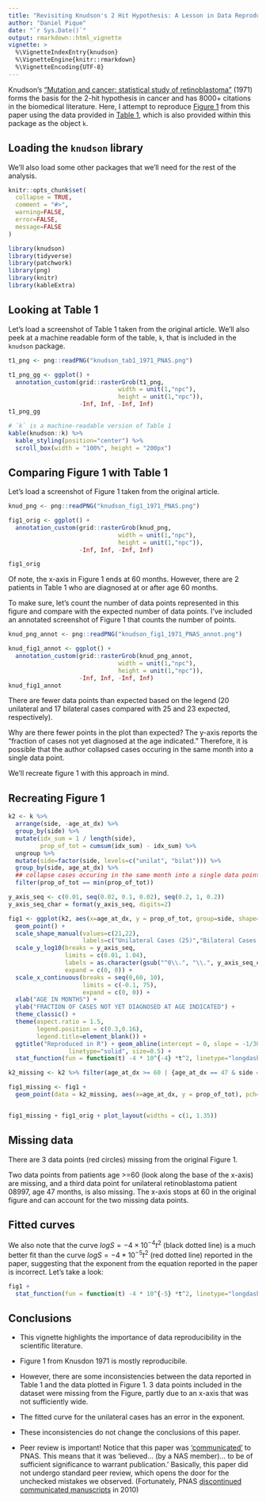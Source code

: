 ```yaml
---
title: "Revisiting Knudson's 2 Hit Hypothesis: A Lesson in Data Reproducibility"
author: "Daniel Pique"
date: "`r Sys.Date()`"
output: rmarkdown::html_vignette
vignette: >
  %\VignetteIndexEntry{knudson}
  %\VignetteEngine{knitr::rmarkdown}
  %\VignetteEncoding{UTF-8}
---
```


Knudson's ["Mutation and cancer: statistical study of retinoblastoma"](https://www.ncbi.nlm.nih.gov/pmc/articles/PMC389051/) (1971) forms the basis for the 2-hit hypothesis in cancer and has 8000+ citations in the biomedical literature. Here, I attempt to reproduce [Figure 1](https://www.ncbi.nlm.nih.gov/pmc/articles/PMC389051/?page=4) from this paper using the data provided in [Table 1](https://www.ncbi.nlm.nih.gov/pmc/articles/PMC389051/?page=2), which is also provided within this package as the object `k`. 


## Loading the `knudson` library

We'll also load some other packages that we'll need for the rest of the analysis. 

```r
knitr::opts_chunk$set(
  collapse = TRUE,
  comment = "#>",
  warning=FALSE,
  error=FALSE, 
  message=FALSE
)
```


```r
library(knudson)
library(tidyverse)
library(patchwork)
library(png)
library(knitr)
library(kableExtra)

```

## Looking at Table 1

Let's load a screenshot of Table 1 taken from the original article. We'll also peek at a machine readable form of the table, `k`, that is included in the `knudson` package.


```r
t1_png <- png::readPNG("knudson_tab1_1971_PNAS.png")

t1_png_gg <- ggplot() +  
  annotation_custom(grid::rasterGrob(t1_png, 
                               width = unit(1,"npc"), 
                               height = unit(1,"npc")), 
                    -Inf, Inf, -Inf, Inf)
t1_png_gg

# `k` is a machine-readable version of Table 1 
kable(knudson::k) %>%
  kable_styling(position="center") %>%
  scroll_box(width = "100%", height = "200px")

```

## Comparing Figure 1 with Table 1

Let's load a screenshot of Figure 1 taken from the original article. 
```r
knud_png <- png::readPNG("knudson_fig1_1971_PNAS.png")

fig1_orig <- ggplot() +  
  annotation_custom(grid::rasterGrob(knud_png, 
                               width = unit(1,"npc"), 
                               height = unit(1,"npc")), 
                    -Inf, Inf, -Inf, Inf)

fig1_orig
```

Of note, the x-axis in Figure 1 ends at 60 months. However, there are 2 patients in Table 1 who are diagnosed at or after age 60 months. 

To make sure, let's count the number of data points represented in this figure and compare with the expected number of data points. I've included an annotated screenshot of Figure 1 that counts the number of points.  

```r
knud_png_annot <- png::readPNG("knudson_fig1_1971_PNAS_annot.png")

knud_fig1_annot <- ggplot() +  
  annotation_custom(grid::rasterGrob(knud_png_annot, 
                               width = unit(1,"npc"), 
                               height = unit(1,"npc")), 
                    -Inf, Inf, -Inf, Inf)
knud_fig1_annot
```

There are fewer data points than expected based on the legend (20 unilateral and 17 bilateral cases compared with 25 and 23 expected, respectively).

Why are there fewer points in the plot than expected? The y-axis reports the "fraction of cases not yet diagnosed at the age indicated." Therefore, it is possible that the author collapsed cases occuring in the same month into a single data point. 

We'll recreate figure 1 with this approach in mind.


## Recreating Figure 1

```r

k2 <- k %>%
  arrange(side, -age_at_dx) %>%
  group_by(side) %>%
  mutate(idx_sum = 1 / length(side), 
         prop_of_tot = cumsum(idx_sum) - idx_sum) %>%
  ungroup %>%
  mutate(side=factor(side, levels=c("unilat", "bilat"))) %>%
  group_by(side, age_at_dx) %>%
  ## collapse cases occuring in the same month into a single data point
  filter(prop_of_tot == min(prop_of_tot)) 

y_axis_seq <- c(0.01, seq(0.02, 0.1, 0.02), seq(0.2, 1, 0.2))
y_axis_seq_char = format(y_axis_seq, digits=2)

fig1 <- ggplot(k2, aes(x=age_at_dx, y = prop_of_tot, group=side, shape=side)) +
  geom_point() +
  scale_shape_manual(values=c(21,22), 
                     labels=c("Unilateral Cases (25)","Bilateral Cases (23)")) + 
  scale_y_log10(breaks = y_axis_seq, 
                limits = c(0.01, 1.04), 
                labels = as.character(gsub("^0\\.", "\\.", y_axis_seq_char)),
                expand = c(0, 0)) +
  scale_x_continuous(breaks = seq(0,60, 10), 
                     limits = c(-0.1, 75), 
                     expand = c(0, 0)) +
  xlab("AGE IN MONTHS") + 
  ylab("FRACTION OF CASES NOT YET DIAGNOSED AT AGE INDICATED") +
  theme_classic() + 
  theme(aspect.ratio = 1.5, 
        legend.position = c(0.3,0.16), 
        legend.title=element_blank()) +
  ggtitle("Reproduced in R") + geom_abline(intercept = 0, slope = -1/30, color="black", 
                 linetype="solid", size=0.5) + 
  stat_function(fun = function(t) -4 * 10^{-4} *t^2, linetype="longdash", color="black")

k2_missing <- k2 %>% filter(age_at_dx >= 60 | {age_at_dx == 47 & side == "unilat"})

fig1_missing <- fig1 + 
  geom_point(data = k2_missing, aes(x=age_at_dx, y = prop_of_tot), pch=21, fill=NA, color = "red", size=4.5)


fig1_missing + fig1_orig + plot_layout(widths = c(1, 1.35))
```


## Missing data

There are 3 data points (red circles) missing from the original Figure 1. 

Two data points from patients age >=60 (look along the base of the x-axis) are missing, and a third data point for unilateral retinoblastoma patient 08997, age 47 months, is also missing. 
The x-axis stops at 60 in the original figure and can account for the two missing data points.

## Fitted curves

We also note that the curve $logS = -4 \times 10^{-4}t^2$ (black dotted line) is a much better fit than the curve $logS = -4 * 10^{-5}t^2$ (red dotted line) reported in the paper, suggesting that the exponent from the equation reported in the paper is incorrect. Let's take a look:

```r
fig1 + 
  stat_function(fun = function(t) -4 * 10^{-5} *t^2, linetype="longdash", color="red")
```


## Conclusions

- This vignette highlights the importance of data reproducibility in the scientific literature.

- Figure 1 from Knusdon 1971 is mostly reproducibile.  

- However, there are some inconsistencies between the data reported in Table 1 and the data plotted in Figure 1. 3 data points included in the dataset were missing from the Figure, partly due to an x-axis that was not sufficiently wide.

- The fitted curve for the unilateral cases has an error in the exponent.

- These inconsistencies do not change the conclusions of this paper.

- Peer review is important! Notice that this paper was ['communicated'](https://www.pnas.org/content/106/37/15518) to PNAS. This means that it was 'believed... (by a NAS member)... to be of sufficient significance to warrant publication.' Basically, this paper did not undergo standard peer review, which opens the door for the unchecked mistakes we observed.
(Fortunately, PNAS [discontinued communicated manuscripts](https://www.pnas.org/content/106/37/15518) in 2010)





